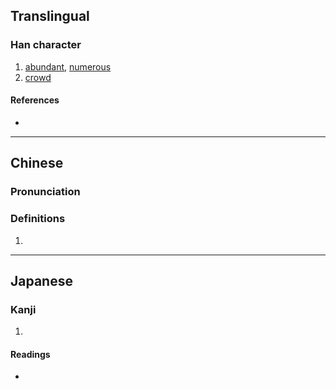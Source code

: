 {{character info}}
==Translingual==

===Han character===
{{Han char|rn=100|rad=生|as=05|sn=10|four=25110|canj=HMHQM|ids=⿰生生}}

# [[abundant]], [[numerous]]
# [[crowd]]

====References====
* {{Han ref|kx=0755.050|dkj=21680|dj=1165.030|hdz=42577.100|uh=7521|ud=29985|bh=D2C0|bd=53952}}

----

==Chinese==
{{zh-forms}}

===Pronunciation===
{{zh-pron
|m=shēng
|c=san1
|mc=y
|oc=y
|ma=
|cat=a,n
}}

===Definitions===
{{zh-hanzi}}

# {{rfdef|zh}}

----

==Japanese==

===Kanji===
{{ja-kanji|grade=|rs=生05}}

# {{rfdef|ja|sort=生05}}

====Readings====
* {{ja-readings|on=[[しん]] (shin)|kun=|nanori=}}
